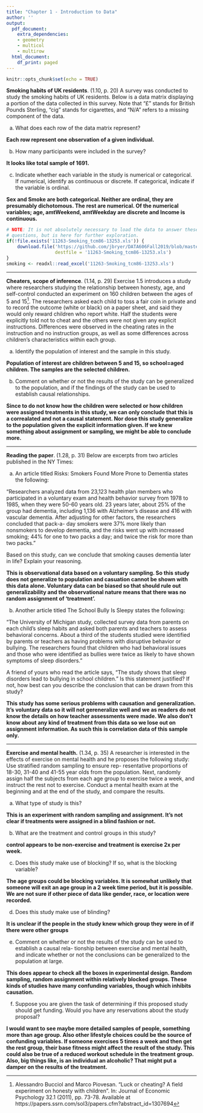 ```yaml
---
title: "Chapter 1 - Introduction to Data"
author: ''
output:
  pdf_document:
    extra_dependencies:
    - geometry
    - multicol
    - multirow
  html_document:
    df_print: paged
---
```


```r
knitr::opts_chunk$set(echo = TRUE)
```

**Smoking habits of UK residents**. (1.10, p. 20) A survey was conducted to study the smoking habits of UK residents. Below is a data matrix displaying a portion of the data collected in this survey. Note that "$\pounds$" stands for British Pounds Sterling, "cig" stands for cigarettes, and "N/A" refers to a missing component of the data.

\begin{center}
\scriptsize{
\begin{tabular}{rccccccc}
\hline
	& sex 	 & age 	& marital 	& grossIncome 					     & smoke & amtWeekends	& amtWeekdays \\ 
\hline
1 	& Female & 42 	& Single 	& Under $\pounds$2,600 			     & Yes 	 & 12 cig/day   & 12 cig/day \\ 
2 	& Male	 & 44	& Single 	& $\pounds$10,400 to $\pounds$15,600 & No	 & N/A 			& N/A \\ 
3 	& Male 	 & 53 	& Married   & Above $\pounds$36,400 		     & Yes 	 & 6 cig/day 	& 6 cig/day \\ 
\vdots & \vdots & \vdots & \vdots & \vdots 				             & \vdots & \vdots 	    & \vdots \\ 
1691 & Male  & 40   & Single 	& $\pounds$2,600 to $\pounds$5,200   & Yes 	 & 8 cig/day 	& 8 cig/day \\   
\hline
\end{tabular}
}
\end{center}


(a) What does each row of the data matrix represent?

**Each row represent one observation of a given individual.**

(b) How many participants were included in the survey?

**It looks like total sample of 1691.**

(c) Indicate whether each variable in the study is numerical or categorical. If numerical, identify as continuous or discrete. If categorical, indicate if the variable is ordinal.

**Sex and Smoke are both categorical. Neither are ordinal, they are presumably dichotomous. The rest are numerical. Of the numerical variables; age, amtWeekend, amtWeekday are discrete and Income is continuous.**

```r
# NOTE: It is not absolutely necessary to load the data to answer these 
# questions, but is here for further exploration. 
if(!file.exists('11263-Smoking_tcm86-13253.xls')) {
	download.file('https://github.com/jbryer/DATA606Fall2019/blob/master/course_data/11263-Smoking_tcm86-13253.xls?raw=true', 
				  destfile = '11263-Smoking_tcm86-13253.xls')
}
smoking <- readxl::read_excel('11263-Smoking_tcm86-13253.xls')
```





--------------------------------------------------------------------------------

\clearpage

**Cheaters, scope of inference**. (1.14, p. 29) Exercise 1.5 introduces a study where researchers studying the relationship between honesty, age, and self-control conducted an experiment on 160 children between the ages of 5 and 15[^1]. The researchers asked each child to toss a fair coin in private and to record the outcome (white or black) on a paper sheet, and said they would only reward children who report white. Half the students were explicitly told not to cheat and the others were not given any explicit instructions. Differences were observed in the cheating rates in the instruction and no instruction groups, as well as some differences across children's characteristics within each group.

(a) Identify the population of interest and the sample in this study.

**Population of interest are children between 5 and 15, so school=aged children. The samples are the selected children.**

(b) Comment on whether or not the results of the study can be generalized to the population, and
if the findings of the study can be used to establish causal relationships.

**Since to do not know how the children were selected or how children were assigned treatments in this study, we can only conclude that this is a correalated and not a causal statement. Nor dose this study generalize to the population given the explicit information given. If we knew something about assignment or sampling, we might be able to conclude more.**

[^1]: Alessandro Bucciol and Marco Piovesan. "Luck or cheating? A field experiment on honesty with children". In: Journal of Economic Psychology 32.1 (2011), pp. 73-78. Available at https://papers.ssrn.com/sol3/papers.cfm?abstract_id=1307694



--------------------------------------------------------------------------------

\clearpage

**Reading the paper**. (1.28, p. 31) Below are excerpts from two articles published in the NY Times:

(a) An article titled Risks: Smokers Found More Prone to Dementia states the following:

"Researchers analyzed data from 23,123 health plan members who participated in a voluntary exam and health behavior survey from 1978 to 1985, when they were 50-60 years old. 23 years later, about 25% of the group had dementia, including 1,136 with Alzheimer's disease and 416 with vascular dementia. After adjusting for other factors, the researchers concluded that pack-a- day smokers were 37% more likely than nonsmokers to develop dementia, and the risks went up with increased smoking; 44% for one to two packs a day; and twice the risk for more than two packs."

Based on this study, can we conclude that smoking causes dementia later in life? Explain your reasoning.

**This is observational data based on a voluntary sampling. So this study does not generalize to population and casuation cannot be shown with this data alone. Voluntary data can be biased so that should rule out generalizability and the observational nature means that there was no random assignment of 'treatment'.**



(b) Another article titled The School Bully Is Sleepy states the following:

"The University of Michigan study, collected survey data from parents on each child's sleep habits and asked both parents and teachers to assess behavioral concerns. About a third of the students studied were identified by parents or teachers as having problems with disruptive behavior or bullying. The researchers found that children who had behavioral issues and those who were identified as bullies were twice as likely to have shown symptoms of sleep disorders."

A friend of yours who read the article says, "The study shows that sleep disorders lead to bullying in school children." Is this statement justified? If not, how best can you describe the conclusion that can be drawn from this study?

**This study has some serious problems with causation and generalization. It's voluntary data so it will not gereneralize well and we as readers do not know the details on how teacher assessments were made. We also don't know about any kind of treatment from this data so we lose out on assignment information. As such this is correlation data of this sample only.**



--------------------------------------------------------------------------------

\clearpage

**Exercise and mental health.** (1.34, p. 35) A researcher is interested in the effects of exercise on mental health and he proposes the following study: Use stratified random sampling to ensure rep- resentative proportions of 18-30, 31-40 and 41-55 year olds from the population. Next, randomly assign half the subjects from each age group to exercise twice a week, and instruct the rest not to exercise. Conduct a mental health exam at the beginning and at the end of the study, and compare the results.

(a) What type of study is this?

**This is an experiment with random sampling and assignment. It's not clear if treatments were assigned in a blind fashion or not.**

(b) What are the treatment and control groups in this study?

**control appears to be non-exercise and treatment is exercise 2x per week.**

(c) Does this study make use of blocking? If so, what is the blocking variable?

**The age groups could be blocking variables. It is somewhat unlikely that someone will exit an age group in a 2 week time period, but it is possible. We are not sure if other piece of data like gender, race, or location were recorded.**

(d) Does this study make use of blinding?

**It is unclear if the people in the study knew which group they were in of if there were other groups**

(e) Comment on whether or not the results of the study can be used to establish a causal rela- tionship between exercise and mental health, and indicate whether or not the conclusions can be generalized to the population at large.

**This does appear to check all the boxes in experimental design. Random sampling, random assignment within relatively blocked groups. These kinds of studies have many confunding variables, though which inhibits causation.**

(f) Suppose you are given the task of determining if this proposed study should get funding. Would you have any reservations about the study proposal?

**I would want to see maybe more detailed samples of people, something more than age group. Also other lifestyle choices could be the source of confunding variables. If someone exercises 5 times a week and then get the rest group, their base fitness might affect the result of the study. This could also be true of a reduced workout schedule in the treatment group. Also, big things like, is an individual an alcoholic? That might put a damper on the results of the treatment.**


